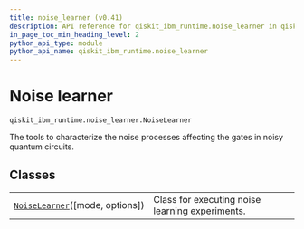 ```yaml
---
title: noise_learner (v0.41)
description: API reference for qiskit_ibm_runtime.noise_learner in qiskit-ibm-runtime v0.41
in_page_toc_min_heading_level: 2
python_api_type: module
python_api_name: qiskit_ibm_runtime.noise_learner
---
```


<span id="noise-learner-qiskit-ibm-runtime-noise-learner-noiselearner" />

<span id="module-qiskit_ibm_runtime.noise_learner" />

# Noise learner

`qiskit_ibm_runtime.noise_learner.NoiseLearner`

The tools to characterize the noise processes affecting the gates in noisy quantum circuits.

## Classes

|                                                                                                                 |                                                 |
| --------------------------------------------------------------------------------------------------------------- | ----------------------------------------------- |
| [`NoiseLearner`](noise-learner-noise-learner "qiskit_ibm_runtime.noise_learner.NoiseLearner")(\[mode, options]) | Class for executing noise learning experiments. |

